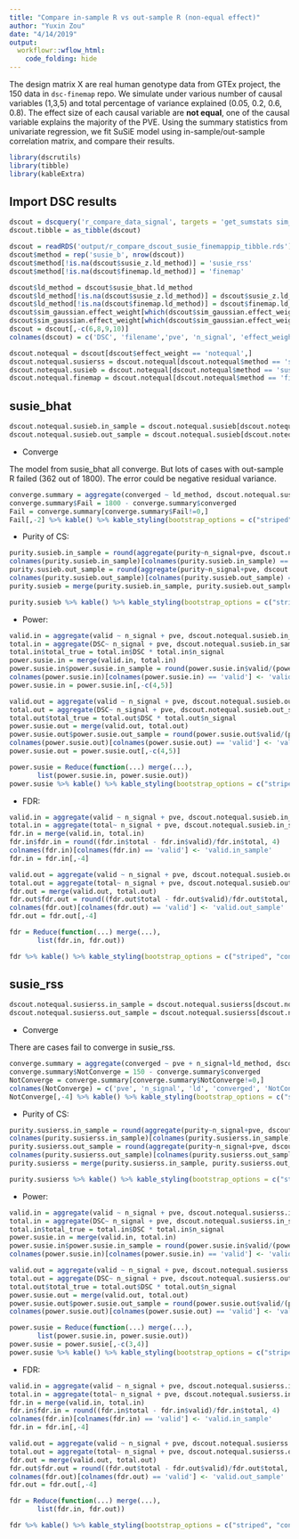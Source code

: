 ```yaml
---
title: "Compare in-sample R vs out-sample R (non-equal effect)"
author: "Yuxin Zou"
date: "4/14/2019"
output: 
  workflowr::wflow_html:
    code_folding: hide
---
```


The design matrix X are real human genotype data from GTEx project, the 150 data in `dsc-finemap` repo. We simulate under various number of causal variables (1,3,5) and total percentage of variance explained (0.05, 0.2, 0.6, 0.8). The effect size of each causal variable are **not equal**, one of the causal variable explains the majority of the PVE. Using the summary statistics from univariate regression, we fit SuSiE model using in-sample/out-sample correlation matrix, and compare their results.


```r
library(dscrutils)
library(tibble)
library(kableExtra)
```

## Import DSC results

```r
dscout = dscquery('r_compare_data_signal', targets = 'get_sumstats sim_gaussian.pve sim_gaussian.n_signal sim_gaussian.effect_weight data.N_in susie_bhat.ld_method susie_z.ld_method finemap.ld_method score_susie.total score_susie.valid score_susie.size score_susie.purity score_susie.top score_susie.converged score_finemap.pip', omit.filenames = FALSE)
dscout.tibble = as_tibble(dscout)
```

```r
dscout = readRDS('output/r_compare_dscout_susie_finemappip_tibble.rds')
dscout$method = rep('susie_b', nrow(dscout))
dscout$method[!is.na(dscout$susie_z.ld_method)] = 'susie_rss'
dscout$method[!is.na(dscout$finemap.ld_method)] = 'finemap'

dscout$ld_method = dscout$susie_bhat.ld_method
dscout$ld_method[!is.na(dscout$susie_z.ld_method)] = dscout$susie_z.ld_method[!is.na(dscout$susie_z.ld_method)]
dscout$ld_method[!is.na(dscout$finemap.ld_method)] = dscout$finemap.ld_method[!is.na(dscout$finemap.ld_method)]
dscout$sim_gaussian.effect_weight[which(dscout$sim_gaussian.effect_weight == 'rep(1/n_signal, n_signal)')] = 'equal'
dscout$sim_gaussian.effect_weight[which(dscout$sim_gaussian.effect_weight != 'equal')] = 'notequal'
dscout = dscout[,-c(6,8,9,10)]
colnames(dscout) = c('DSC', 'filename','pve', 'n_signal', 'effect_weight', 'N_in', 'total', 'valid', 'size', 'purity', 'top', 'converged', 'pip', 'method', 'ld_method')
```

```r
dscout.notequal = dscout[dscout$effect_weight == 'notequal',]
dscout.notequal.susierss = dscout.notequal[dscout.notequal$method == 'susie_rss',]
dscout.notequal.susieb = dscout.notequal[dscout.notequal$method == 'susie_b',]
dscout.notequal.finemap = dscout.notequal[dscout.notequal$method == 'finemap',]
```

## susie_bhat

```r
dscout.notequal.susieb.in_sample = dscout.notequal.susieb[dscout.notequal.susieb$ld_method == 'in_sample',]
dscout.notequal.susieb.out_sample = dscout.notequal.susieb[dscout.notequal.susieb$ld_method == 'out_sample',]
```

* Converge

The model from susie_bhat all converge. But lots of cases with out-sample R failed (362 out of 1800). The error could be negative residual variance. 
```r
converge.summary = aggregate(converged ~ ld_method, dscout.notequal.susieb, sum)
converge.summary$Fail = 1800 - converge.summary$converged
Fail = converge.summary[converge.summary$Fail!=0,]
Fail[,-2] %>% kable() %>% kable_styling(bootstrap_options = c("striped", "condensed", "responsive"), full_width = F) 
```

* Purity of CS:

```r
purity.susieb.in_sample = round(aggregate(purity~n_signal+pve, dscout.notequal.susieb.in_sample, mean), 3)
colnames(purity.susieb.in_sample)[colnames(purity.susieb.in_sample) == 'purity'] <- 'purity.in_sample'
purity.susieb.out_sample = round(aggregate(purity~n_signal+pve, dscout.notequal.susieb.out_sample[!is.na(dscout.notequal.susieb.out_sample$converged),], mean), 3)
colnames(purity.susieb.out_sample)[colnames(purity.susieb.out_sample) == 'purity'] <- 'purity.out_sample'
purity.susieb = merge(purity.susieb.in_sample, purity.susieb.out_sample)

purity.susieb %>% kable() %>% kable_styling(bootstrap_options = c("striped", "condensed", "responsive"), full_width = F) 
```

* Power:

```r
valid.in = aggregate(valid ~ n_signal + pve, dscout.notequal.susieb.in_sample, sum)
total.in = aggregate(DSC~ n_signal + pve, dscout.notequal.susieb.in_sample, length)
total.in$total_true = total.in$DSC * total.in$n_signal
power.susie.in = merge(valid.in, total.in)
power.susie.in$power.susie.in_sample = round(power.susie.in$valid/(power.susie.in$total_true), 3)
colnames(power.susie.in)[colnames(power.susie.in) == 'valid'] <- 'valid.in_sample'
power.susie.in = power.susie.in[,-c(4,5)]

valid.out = aggregate(valid ~ n_signal + pve, dscout.notequal.susieb.out_sample[!is.na(dscout.notequal.susieb.out_sample$converged),], sum)
total.out = aggregate(DSC~ n_signal + pve, dscout.notequal.susieb.out_sample[!is.na(dscout.notequal.susieb.out_sample$converged),], length)
total.out$total_true = total.out$DSC * total.out$n_signal
power.susie.out = merge(valid.out, total.out)
power.susie.out$power.susie.out_sample = round(power.susie.out$valid/(power.susie.out$total_true), 3)
colnames(power.susie.out)[colnames(power.susie.out) == 'valid'] <- 'valid.out_sample'
power.susie.out = power.susie.out[,-c(4,5)]

power.susie = Reduce(function(...) merge(...),
       list(power.susie.in, power.susie.out))
power.susie %>% kable() %>% kable_styling(bootstrap_options = c("striped", "condensed", "responsive","bordered"), full_width = F) %>% add_header_above(c(" ", " ","IN sample" = 2, "OUT sample" = 2)) %>% column_spec(c(4, 6), bold = T)
```

* FDR:

```r
valid.in = aggregate(valid ~ n_signal + pve, dscout.notequal.susieb.in_sample, sum)
total.in = aggregate(total~ n_signal + pve, dscout.notequal.susieb.in_sample, sum)
fdr.in = merge(valid.in, total.in)
fdr.in$fdr.in = round((fdr.in$total - fdr.in$valid)/fdr.in$total, 4)
colnames(fdr.in)[colnames(fdr.in) == 'valid'] <- 'valid.in_sample'
fdr.in = fdr.in[,-4]

valid.out = aggregate(valid ~ n_signal + pve, dscout.notequal.susieb.out_sample[!is.na(dscout.notequal.susieb.out_sample$converged),], sum)
total.out = aggregate(total~ n_signal + pve, dscout.notequal.susieb.out_sample[!is.na(dscout.notequal.susieb.out_sample$converged),], sum)
fdr.out = merge(valid.out, total.out)
fdr.out$fdr.out = round((fdr.out$total - fdr.out$valid)/fdr.out$total, 4)
colnames(fdr.out)[colnames(fdr.out) == 'valid'] <- 'valid.out_sample'
fdr.out = fdr.out[,-4]

fdr = Reduce(function(...) merge(...),
       list(fdr.in, fdr.out))

fdr %>% kable() %>% kable_styling(bootstrap_options = c("striped", "condensed", "responsive","bordered"), full_width = F) %>% add_header_above(c(" ", " ", "IN sample" = 2, "OUT sample" = 2)) %>% column_spec(c(4,6), bold = T)
```

## susie_rss

```r
dscout.notequal.susierss.in_sample = dscout.notequal.susierss[dscout.notequal.susierss$ld_method == 'in_sample',]
dscout.notequal.susierss.out_sample = dscout.notequal.susierss[dscout.notequal.susierss$ld_method == 'out_sample',]
```

* Converge

There are cases fail to converge in susie_rss.
```r
converge.summary = aggregate(converged ~ pve + n_signal+ld_method, dscout.notequal.susierss, sum)
converge.summary$NotConverge = 150 - converge.summary$converged
NotConverge = converge.summary[converge.summary$NotConverge!=0,]
colnames(NotConverge) = c('pve', 'n_signal', 'ld', 'converged', 'NotConverge(out of 150)')
NotConverge[,-4] %>% kable() %>% kable_styling(bootstrap_options = c("striped", "condensed", "responsive"), full_width = F) 
```

* Purity of CS:

```r
purity.susierss.in_sample = round(aggregate(purity~n_signal+pve, dscout.notequal.susierss.in_sample[dscout.notequal.susierss.in_sample$converged==1,], mean), 3)
colnames(purity.susierss.in_sample)[colnames(purity.susierss.in_sample) == 'purity'] <- 'purity.in_sample'
purity.susierss.out_sample = round(aggregate(purity~n_signal+pve, dscout.notequal.susierss.out_sample[dscout.notequal.susierss.out_sample$converged==1,], mean), 3)
colnames(purity.susierss.out_sample)[colnames(purity.susierss.out_sample) == 'purity'] <- 'purity.out_sample'
purity.susierss = merge(purity.susierss.in_sample, purity.susierss.out_sample)

purity.susierss %>% kable() %>% kable_styling(bootstrap_options = c("striped", "condensed", "responsive"), full_width = F) 
```

* Power:

```r
valid.in = aggregate(valid ~ n_signal + pve, dscout.notequal.susierss.in_sample[dscout.notequal.susierss.in_sample$converged==1,], sum)
total.in = aggregate(DSC~ n_signal + pve, dscout.notequal.susierss.in_sample[dscout.notequal.susierss.in_sample$converged==1,], length)
total.in$total_true = total.in$DSC * total.in$n_signal
power.susie.in = merge(valid.in, total.in)
power.susie.in$power.susie.in_sample = round(power.susie.in$valid/(power.susie.in$total_true), 3)
colnames(power.susie.in)[colnames(power.susie.in) == 'valid'] <- 'valid.in_sample'

valid.out = aggregate(valid ~ n_signal + pve, dscout.notequal.susierss.out_sample[dscout.notequal.susierss.out_sample$converged ==1,], sum)
total.out = aggregate(DSC~ n_signal + pve, dscout.notequal.susierss.out_sample[dscout.notequal.susierss.out_sample$converged ==1,], length)
total.out$total_true = total.out$DSC * total.out$n_signal
power.susie.out = merge(valid.out, total.out)
power.susie.out$power.susie.out_sample = round(power.susie.out$valid/(power.susie.out$total_true), 3)
colnames(power.susie.out)[colnames(power.susie.out) == 'valid'] <- 'valid.out_sample'

power.susie = Reduce(function(...) merge(...),
       list(power.susie.in, power.susie.out))
power.susie = power.susie[,-c(3,4)]
power.susie %>% kable() %>% kable_styling(bootstrap_options = c("striped", "condensed", "responsive","bordered"), full_width = F) %>% add_header_above(c(" ", " ","IN sample" = 2, "OUT sample" = 2)) %>% column_spec(c(4, 6), bold = T)
```

* FDR:

```r
valid.in = aggregate(valid ~ n_signal + pve, dscout.notequal.susierss.in_sample[dscout.notequal.susierss.in_sample$converged==1,], sum)
total.in = aggregate(total~ n_signal + pve, dscout.notequal.susierss.in_sample[dscout.notequal.susierss.in_sample$converged==1,], sum)
fdr.in = merge(valid.in, total.in)
fdr.in$fdr.in = round((fdr.in$total - fdr.in$valid)/fdr.in$total, 4)
colnames(fdr.in)[colnames(fdr.in) == 'valid'] <- 'valid.in_sample'
fdr.in = fdr.in[,-4]

valid.out = aggregate(valid ~ n_signal + pve, dscout.notequal.susierss.out_sample[dscout.notequal.susierss.out_sample$converged==1,], sum)
total.out = aggregate(total~ n_signal + pve, dscout.notequal.susierss.out_sample[dscout.notequal.susierss.out_sample$converged==1,], sum)
fdr.out = merge(valid.out, total.out)
fdr.out$fdr.out = round((fdr.out$total - fdr.out$valid)/fdr.out$total, 4)
colnames(fdr.out)[colnames(fdr.out) == 'valid'] <- 'valid.out_sample'
fdr.out = fdr.out[,-4]

fdr = Reduce(function(...) merge(...),
       list(fdr.in, fdr.out))

fdr %>% kable() %>% kable_styling(bootstrap_options = c("striped", "condensed", "responsive","bordered"), full_width = F) %>% add_header_above(c(" ", " ", "IN sample" = 2, "OUT sample" = 2)) %>% column_spec(c(4,6), bold = T)
```
